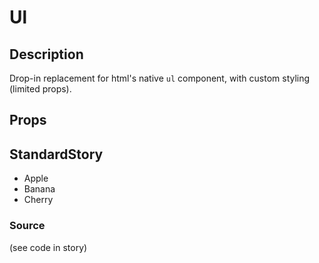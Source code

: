 
<Meta title="general/ul" component={Ul} />

# Ul

## Description
Drop-in replacement for html's native `ul` component, with custom styling (limited props).

## Props
<Props of={Ul} />

## StandardStory
<Preview>
	<Story name="standard">
		<Ul>
			<li>Apple</li>
			<li>Banana</li>
			<li>Cherry</li>
		</Ul>
	</Story>
</Preview>

### Source
(see code in story)
